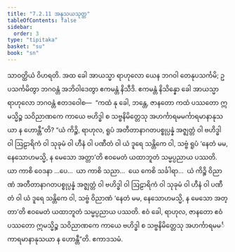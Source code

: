 ```yaml
---
title: "7.2.11 အနုသယသုတ္တ"
tableOfContents: false
sidebar:
  order: 3
type: "tipitaka"
basket: "su"
book: "sn"
---
```



<DynamicBreadcrumb />

<Division number="200" book="sn" e="ch" v="18" p="308">

<Paragraph number="1149" book="sn">
သာဝတ္ထိယံ ဝိဟရတိ. အထ ခေါ အာယသ္မာ ရာဟုလော ယေန ဘဂဝါ တေနုပသင်္ကမိ; ဥပသင်္ကမိတွာ ဘဂဝန္တံ အဘိဝါဒေတွာ ဧကမန္တံ နိသီဒိ. ဧကမန္တံ နိသိန္နော ခေါ အာယသ္မာ ရာဟုလော ဘဂဝန္တံ ဧတဒဝေါစ—  “ကထံ နု ခေါ, ဘန္တေ, ဇာနတော ကထံ ပဿတော ဣမသ္မိဉ္စ သဝိညာဏကေ ကာယေ ဗဟိဒ္ဓါ စ သဗ္ဗနိမိတ္တေသု အဟင်္ကာရမမင်္ကာရမာနာနုသယာ န ဟောန္တီ”တိ? “ယံ ကိဉ္စိ, ရာဟုလ, ရူပံ အတီတာနာဂတပစ္စုပ္ပန္နံ အဇ္ဈတ္တံ ဝါ ဗဟိဒ္ဓါ ဝါ ဩဠာရိကံ ဝါ သုခုမံ ဝါ ဟီနံ ဝါ ပဏီတံ ဝါ ယံ ဒူရေ သန္တိကေ ဝါ, သဗ္ဗံ ရူပံ ‘နေတံ မမ, နေသောဟမသ္မိ, န မေသော အတ္တာ’တိ ဧဝမေတံ ယထာဘူတံ သမ္မပ္ပညာယ ပဿတိ. ယာ ကာစိ ဝေဒနာ …ပေ…  ယာ ကာစိ သညာ…  ယေ ကေစိ သင်္ခါရာ…  ယံ ကိဉ္စိ ဝိညာဏံ အတီတာနာဂတပစ္စုပ္ပန္နံ အဇ္ဈတ္တံ ဝါ ဗဟိဒ္ဓါ ဝါ ဩဠာရိကံ ဝါ သုခုမံ ဝါ ဟီနံ ဝါ ပဏီတံ ဝါ ယံ ဒူရေ သန္တိကေ ဝါ, သဗ္ဗံ ဝိညာဏံ ‘နေတံ မမ, နေသောဟမသ္မိ, န မေသော အတ္တာ’တိ ဧဝမေတံ ယထာဘူတံ သမ္မပ္ပညာယ ပဿတိ. ဧဝံ ခေါ, ရာဟုလ, ဇာနတော ဧဝံ ပဿတော ဣမသ္မိဉ္စ သဝိညာဏကေ ကာယေ ဗဟိဒ္ဓါ စ သဗ္ဗနိမိတ္တေသု အဟင်္ကာရမမင်္ကာရမာနာနုသယာ န ဟောန္တီ”တိ.

</Paragraph>
</Division>

<Paragraph number="1150" type="center" book="sn">
ဧကာဒသမံ.
</Paragraph>
